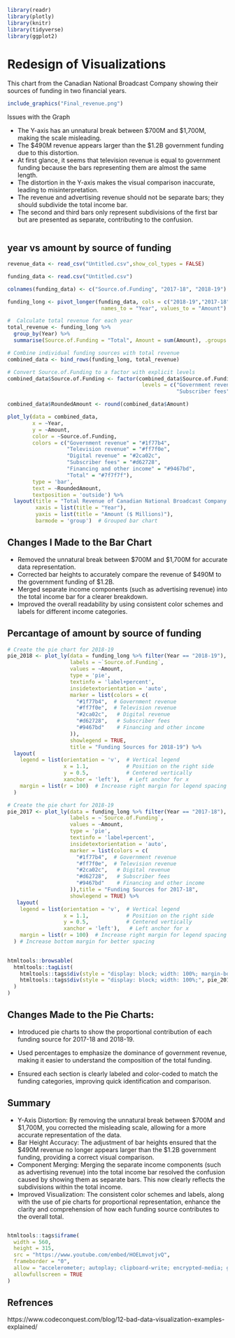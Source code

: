 ```r
library(readr)
library(plotly)
library(knitr)
library(tidyverse)
library(ggplot2)
```

# Redesign of Visualizations

This chart from the Canadian National Broadcast Company showing their sources of funding in two financial years.

```r
include_graphics("Final_revenue.png")
```

Issues with the Graph

-   The Y-axis has an unnatural break between \$700M and \$1,700M, making the scale misleading.
-   The \$490M revenue appears larger than the \$1.2B government funding due to this distortion.
-   At first glance, it seems that television revenue is equal to government funding because the bars representing them are almost the same length.
-   The distortion in the Y-axis makes the visual comparison inaccurate, leading to misinterpretation.
-   The revenue and advertising revenue should not be separate bars; they should subdivide the total income bar.
-   The second and third bars only represent subdivisions of the first bar but are presented as separate, contributing to the confusion.

```r

```

## year vs amount by source of funding

```r
revenue_data <- read_csv("Untitled.csv",show_col_types = FALSE)
```

```r
funding_data <- read.csv("Untitled.csv")

colnames(funding_data) <- c("Source.of.Funding", "2017-18", "2018-19")
```

```r

funding_long <- pivot_longer(funding_data, cols = c("2018-19","2017-18"),
                              names_to = "Year", values_to = "Amount")

#  Calculate total revenue for each year
total_revenue <- funding_long %>%
  group_by(Year) %>%
  summarise(Source.of.Funding = "Total", Amount = sum(Amount), .groups = 'drop')

# Combine individual funding sources with total revenue
combined_data <- bind_rows(funding_long, total_revenue)

# Convert Source.of.Funding to a factor with explicit levels
combined_data$Source.of.Funding <- factor(combined_data$Source.of.Funding,
                                           levels = c("Government revenue", "Television revenue", "Digital revenue", 
                                                      "Subscriber fees", "Financing and other income", "Total"))

combined_data$RoundedAmount <- round(combined_data$Amount)
```

```r
plot_ly(data = combined_data, 
        x = ~Year, 
        y = ~Amount, 
        color = ~Source.of.Funding, 
        colors = c("Government revenue" = "#1f77b4",
                   "Television revenue" = "#ff7f0e",
                   "Digital revenue" = "#2ca02c",
                   "Subscriber fees" = "#d62728",
                   "Financing and other income" = "#9467bd",
                   "Total" = "#7f7f7f"),
        type = 'bar', 
        text = ~RoundedAmount, 
        textposition = 'outside') %>%
  layout(title = "Total Revenue of Canadian National Broadcast Company by Source of Funding",
         xaxis = list(title = "Year"),
         yaxis = list(title = "Amount ($ Millions)"),
         barmode = 'group')  # Grouped bar chart
```

## Changes I Made to the Bar Chart

-   Removed the unnatural break between \$700M and \$1,700M for accurate data representation.
-   Corrected bar heights to accurately compare the revenue of \$490M to the government funding of \$1.2B.
-   Merged separate income components (such as advertising revenue) into the total income bar for a clearer breakdown.
-   Improved the overall readability by using consistent color schemes and labels for different income categories.

## Percantage of amount by source of funding

```r


# Create the pie chart for 2018-19
pie_2018 <- plot_ly(data = funding_long %>% filter(Year == "2018-19"), 
                    labels = ~`Source.of.Funding`, 
                    values = ~Amount, 
                    type = 'pie', 
                    textinfo = 'label+percent', 
                    insidetextorientation = 'auto', 
                    marker = list(colors = c(
                      "#1f77b4",  # Government revenue
                      "#ff7f0e",  # Television revenue
                      "#2ca02c",   # Digital revenue
                      "#d62728",   # Subscriber fees
                      "#9467bd"    # Financing and other income
                    )),
                    showlegend = TRUE,
                    title = "Funding Sources for 2018-19") %>%
  layout(
    legend = list(orientation = 'v',  # Vertical legend
                  x = 1.1,            # Position on the right side
                  y = 0.5,            # Centered vertically
                  xanchor = 'left'),   # Left anchor for x
    margin = list(r = 100)  # Increase right margin for legend spacing
  )
```

```r


# Create the pie chart for 2018-19
pie_2017 <- plot_ly(data = funding_long %>% filter(Year == "2017-18"), 
                    labels = ~`Source.of.Funding`, 
                    values = ~Amount, 
                    type = 'pie', 
                    textinfo = 'label+percent', 
                    insidetextorientation = 'auto', 
                    marker = list(colors = c(
                      "#1f77b4",  # Government revenue
                      "#ff7f0e",  # Television revenue
                      "#2ca02c",   # Digital revenue
                      "#d62728",   # Subscriber fees
                      "#9467bd"    # Financing and other income
                    )),title = "Funding Sources for 2017-18",
                    showlegend = TRUE) %>%
   layout(
    legend = list(orientation = 'v',  # Vertical legend
                  x = 1.1,            # Position on the right side
                  y = 0.5,            # Centered vertically
                  xanchor = 'left'),   # Left anchor for x
    margin = list(r = 100)  # Increase right margin for legend spacing
  ) # Increase bottom margin for better spacing
  
```

```r
htmltools::browsable(
  htmltools::tagList(
    htmltools::tags$div(style = "display: block; width: 100%; margin-bottom: 50px;", pie_2018),
    htmltools::tags$div(style = "display: block; width: 100%;", pie_2017)
  )
)

```

## Changes Made to the Pie Charts:

-   Introduced pie charts to show the proportional contribution of each funding source for 2017-18 and 2018-19.

-   Used percentages to emphasize the dominance of government revenue, making it easier to understand the composition of the total funding.

-   Ensured each section is clearly labeled and color-coded to match the funding categories, improving quick identification and comparison.

## Summary

-   Y-Axis Distortion: By removing the unnatural break between \$700M and \$1,700M, you corrected the misleading scale, allowing for a more accurate representation of the data.
-   Bar Height Accuracy: The adjustment of bar heights ensured that the \$490M revenue no longer appears larger than the \$1.2B government funding, providing a correct visual comparison.
-   Component Merging: Merging the separate income components (such as advertising revenue) into the total income bar resolved the confusion caused by showing them as separate bars. This now clearly reflects the subdivisions within the total income.
-   Improved Visualization: The consistent color schemes and labels, along with the use of pie charts for proportional representation, enhance the clarity and comprehension of how each funding source contributes to the overall total.

```{}
```

```r

htmltools::tags$iframe(
  width = 560, 
  height = 315, 
  src = "https://www.youtube.com/embed/HOELmvotjvQ", 
  frameborder = "0", 
  allow = "accelerometer; autoplay; clipboard-write; encrypted-media; gyroscope; picture-in-picture", 
  allowfullscreen = TRUE
)
```

## Refrences

https://www.codeconquest.com/blog/12-bad-data-visualization-examples-explained/
